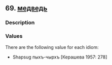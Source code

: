 ## 69. <a href =  'https://agricolamz.github.io/The_Circassian_Isoglosses_Database/69.html'>медведь</a>
### Description



### Values
There are the following value for each idiom:

* Shapsug  пыхъ-чырхъ [Керашева 1957: 278] 

